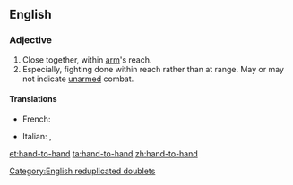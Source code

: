 ==English==

===Adjective===
{{en-adj|-}}

# Close together, within [[arm]]'s reach.
# Especially, fighting done within reach rather than at range. May or may not indicate [[unarmed]] combat.

====Translations====
{{trans-top|fighting done within reach rather than at range}}
* French: {{t+|fr|corps à corps}}
{{trans-mid}}
* Italian: {{t+|it|corpo a corpo}}, {{t|it|all'arma bianca}}
{{trans-bottom}}

[[Category:English reduplicated doublets]]

[[et:hand-to-hand]]
[[ta:hand-to-hand]]
[[zh:hand-to-hand]]